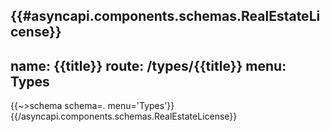 {{#asyncapi.components.schemas.RealEstateLicense}}
---
name: {{title}}
route: /types/{{title}}
menu: Types
---
{{~>schema schema=. menu='Types'}}
{{/asyncapi.components.schemas.RealEstateLicense}}